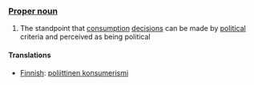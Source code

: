 === [[Proper noun]] ===
#The standpoint that [[consumption]] [[decision]]s can be made by [[political]] criteria and perceived as being political

==== Translations ====
*[[Finnish]]: [[poliittinen konsumerismi]]